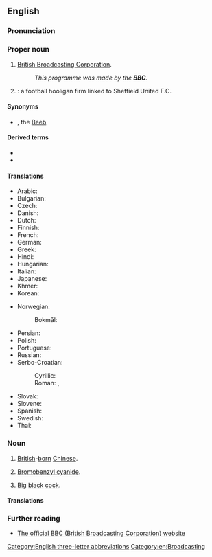 {{also|ВВС}}
==English==
{{wikipedia|dab=BBC (disambiguation)|BBC}}

===Pronunciation===
{{IPA letters|lang=en|B|B|'C}}

===Proper noun===
{{en-proper noun}}

# {{lb|en|''usually preceded by'' "the"}} [[British Broadcasting Corporation]].
#: ''This programme was made by the '''BBC'''.''
# {{w|Blades Business Crew}}: a football hooligan firm linked to Sheffield United F.C.

====Synonyms====
* {{sense|British Broadcasting Corporation}} {{l|en|Auntie}} {{qualifier|nickname}}, the [[Beeb]] {{qualifier|nickname}}

====Derived terms====
* {{l|en|BBC English}}
* {{l|en|BBCesque}}

====Translations====
{{trans-top|British Broadcasting Corporation}}
* Arabic: {{t|ar|بِي بِي سِي|m}}
* Bulgarian: {{t|bg|Би Би Си́}}
* Czech: {{t+|cs|BBC|n}}
* Danish: {{t|da|BBC}}
* Dutch: {{t+|nl|BBC|f}}
* Finnish: {{t+|fi|BBC}}
* French: {{t+|fr|BBC|f}}
* German: {{t|de|BBC|f}}
* Greek: {{t|el|Μπι Μπι Σι}}
* Hindi: {{t|hi|बीबीसी|tr=bībīsī}}
* Hungarian: {{t+|hu|BBC}}
* Italian: {{t+|it|BBC|f}}
* Japanese: {{t|ja|ビー・ビー・シー|tr=bī bī shī}}
* Khmer: {{t|km|ប៊ីប៊ីស៊ី|tr=bii bii sii|sc=Khmr}}
* Korean: {{t|ko|비비시}}
{{trans-mid}}
* Norwegian:
*: Bokmål: {{t|nb|BBC|n}}
* Persian: {{t|fa|بی‌بی‌سی|sc=fa-Arab}}
* Polish: {{t+|pl|BBC|n}}
* Portuguese: {{t+|pt|BBC|f}}
* Russian: {{t|ru|Би-би-си́|f}}
* Serbo-Croatian: 
*: Cyrillic: {{t|sh|Би-би-си|m}}
*: Roman: {{t|sh|Bi-bi-si|m}}, {{t|sh|BBC|m}}
* Slovak: {{t+|sk|BBC|n}}
* Slovene: {{t|sl|BBC|m}}
* Spanish: {{t+|es|BBC|f}}
* Swedish: {{t+|sv|BBC}}
* Thai: {{t|th|บีบีซี|tr=bee-bee-see}}
{{trans-bottom}}

===Noun===
{{en-noun}}

# {{lb|en|UK}} [[British]]-[[born]] [[Chinese]].
# [[bromobenzyl cyanide#English|Bromobenzyl cyanide]].
# {{lb|en|US|slang|initialism|vulgar}} [[big|Big]] [[black]] [[cock]].

====Translations====
{{trans-top|British-born Chinese}}
{{trans-mid}}
{{trans-bottom}}

===Further reading===
* [http://www.bbc.co.uk The official BBC (British Broadcasting Corporation) website]

[[Category:English three-letter abbreviations]]
[[Category:en:Broadcasting]]
